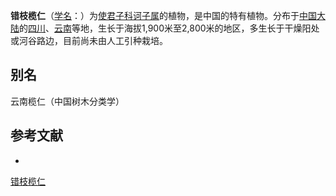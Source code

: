 {{Speciesbox
| name = 错枝榄仁
| status = 
| status_system = 
| image = 
| genus = Terminalia
| species = intricata
| authority = Hand.-Mazz.
}}

'''错枝榄仁'''（[[学名|学名]]：{{lang|la|''Terminalia intricata''}}）为[[使君子科|使君子科]][[诃子属|诃子属]]的植物，是中国的特有植物。分布于[[中国大陆|中国大陆]]的[[四川|四川]]、[[云南|云南]]等地，生长于海拔1,900米至2,800米的地区，多生长于干燥阳处或河谷路边，目前尚未由人工引种栽培。

== 别名 ==
云南榄仁（中国树木分类学）

== 参考文献 ==
<div class="references-small">
* {{cite web| url =http://www.bioinfo.cn/db05/KmzwSpecies.php?action=view&id=3726| title =错枝榄仁| work =《中国高等植物数据库全库》| publisher =中国科学院微生物研究所| author =昆明植物研究所| accessdate =2009-02-25| deadurl =yes| archiveurl =https://web.archive.org/web/20160305095257/http://www.bioinfo.cn/db05/KmzwSpecies.php?action=view&id=3726| archivedate =2016-03-05}}
</div>
{{Taxonbar|from=Q15230734}}

[[Category:诃子属|错枝榄仁]]


{{植物小作品}}